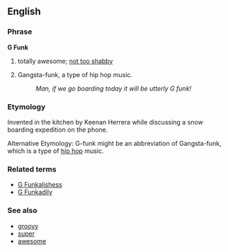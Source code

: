 ==English==

===Phrase===
'''G Funk'''
# {{idiom}} totally awesome; [[not too shabby]]
# {{abbreviation}} Gangsta-funk, a type of hip hop music.
#:''Man, if we go boarding today it will be utterly G funk!''

===Etymology===
Invented in the kitchen by Keenan Herrera while discussing a snow boarding expedition on the phone.

Alternative Etymology:  G-funk might be an abbreviation of Gangsta-funk, which is a type of [[hip hop]] music.

===Related terms===
*[[G Funkalishess]]
*[[G Funkadily]]

===See also===
*[[groovy]]
*[[super]]
*[[awesome]]